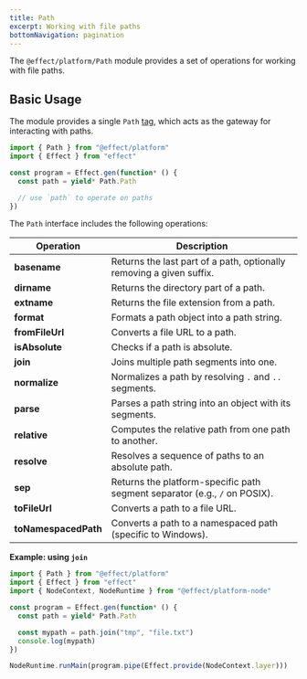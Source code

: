 ```yaml
---
title: Path
excerpt: Working with file paths
bottomNavigation: pagination
---
```


The `@effect/platform/Path` module provides a set of operations for working with file paths.

## Basic Usage

The module provides a single `Path` [tag](../context-management/services), which acts as the gateway for interacting with paths.

```ts twoslash
import { Path } from "@effect/platform"
import { Effect } from "effect"

const program = Effect.gen(function* () {
  const path = yield* Path.Path

  // use `path` to operate on paths
})
```

The `Path` interface includes the following operations:

| **Operation**        | **Description**                                                            |
| -------------------- | -------------------------------------------------------------------------- |
| **basename**         | Returns the last part of a path, optionally removing a given suffix.       |
| **dirname**          | Returns the directory part of a path.                                      |
| **extname**          | Returns the file extension from a path.                                    |
| **format**           | Formats a path object into a path string.                                  |
| **fromFileUrl**      | Converts a file URL to a path.                                             |
| **isAbsolute**       | Checks if a path is absolute.                                              |
| **join**             | Joins multiple path segments into one.                                     |
| **normalize**        | Normalizes a path by resolving `.` and `..` segments.                      |
| **parse**            | Parses a path string into an object with its segments.                     |
| **relative**         | Computes the relative path from one path to another.                       |
| **resolve**          | Resolves a sequence of paths to an absolute path.                          |
| **sep**              | Returns the platform-specific path segment separator (e.g., `/` on POSIX). |
| **toFileUrl**        | Converts a path to a file URL.                                             |
| **toNamespacedPath** | Converts a path to a namespaced path (specific to Windows).                |

**Example: using `join`**

```ts twoslash
import { Path } from "@effect/platform"
import { Effect } from "effect"
import { NodeContext, NodeRuntime } from "@effect/platform-node"

const program = Effect.gen(function* () {
  const path = yield* Path.Path

  const mypath = path.join("tmp", "file.txt")
  console.log(mypath)
})

NodeRuntime.runMain(program.pipe(Effect.provide(NodeContext.layer)))
```
